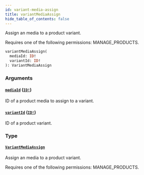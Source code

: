 ```yaml
---
id: variant-media-assign
title: variantMediaAssign
hide_table_of_contents: false
---
```


Assign an media to a product variant.

Requires one of the following permissions: MANAGE_PRODUCTS.

```graphql
variantMediaAssign(
  mediaId: ID!
  variantId: ID!
): VariantMediaAssign
```

### Arguments

#### [`mediaId`](#) ([`ID!`](../../../developer/api-reference/scalars/id))

ID of a product media to assign to a variant.

#### [`variantId`](#) ([`ID!`](../../../developer/api-reference/scalars/id))

ID of a product variant.

### Type

#### [`VariantMediaAssign`](../../../developer/api-reference/objects/variant-media-assign)

Assign an media to a product variant.

Requires one of the following permissions: MANAGE_PRODUCTS.
